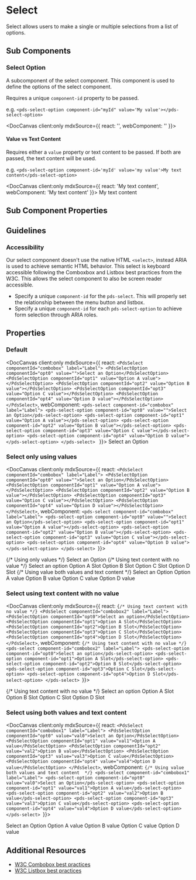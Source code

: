 
# Select

Select allows users to make a single or multiple selections from a list of options.

## Sub Components

### Select Option

A subcomponent of the select component. This component is used to define the options of the select component.

Requires a unique `component-id` property to be passed.

e.g. `<pds-select-option component-id="myId" value='My value'></pds-select-option>`

<DocCanvas client:only mdxSource={{
    react: '<PdsSelectOption componentId="myId" value="My value"></PdsSelectOption>',
    webComponent: '<pds-select-option component-id="myId" value="My value"></pds-select-option>'
}}>
  <pds-select-option component-id="myId" value='My value'></pds-select-option>
</DocCanvas>

#### Value vs Text Content

Requires either a `value` property or text content to be passed. If both are passed, the text content will be used.

e.g. `<pds-select-option component-id='myId' value='my value'>My text content</pds-select-option>`

<DocCanvas client:only mdxSource={{
  react: '<PdsSelectOption componentId="myId" value="my value">My text content</PdsSelectOption>',
  webComponent: '<pds-select-option component-id="myId" value="my value">My text content</pds-select-option>'
}}>
  <pds-select-option component-id='myId' value='my value'>My text content</pds-select-option>
</DocCanvas>


## Sub Component Properties

<DocArgsTable componentName="pds-select-option" docSource={components} />

## Guidelines
### Accessibility
Our select component doesn't use the native HTML `<select>`, instead ARIA is used to achieve semantic HTML behavior.
This select is keyboard accessible following the Comboxbox and Listbox best practices from the W3C. This allows the select component to also be screen reader accessible.

- Specify a unique `component-id` for  the `pds-select`. This will properly set the relationship between the menu button and listbox.
- Specify a unique `component-id` for each `pds-select-option` to achieve form selection through ARIA roles.

## Properties

<DocArgsTable componentName="pds-select" docSource={components} />

### Default

<DocCanvas client:only mdxSource={{
  react: `<PdsSelect componentId="combobox" label="Label">
  <PdsSelectOption componentId="opt0" value="">Select an Option</PdsSelectOption>
  <PdsSelectOption componentId="opt1" value="Option A value"></PdsSelectOption>
  <PdsSelectOption componentId="opt2" value="Option B value"></PdsSelectOption>
  <PdsSelectOption componentId="opt3" value="Option C value"></PdsSelectOption>
  <PdsSelectOption componentId="opt4" value="Option D value"></PdsSelectOption>
</PdsSelect>`,
  webComponent: `<pds-select component-id="combobox" label="Label">
  <pds-select-option component-id="opt0" value="">Select an Option</pds-select-option>
  <pds-select-option component-id="opt1" value="Option A value"></pds-select-option>
  <pds-select-option component-id="opt2" value="Option B value"></pds-select-option>
  <pds-select-option component-id="opt3" value="Option C value"></pds-select-option>
  <pds-select-option component-id="opt4" value="Option D value"></pds-select-option>
</pds-select>
  `
}}>
  <pds-select component-id="combobox" label="Label">
    <pds-select-option component-id="opt0" value="">Select an Option</pds-select-option>
    <pds-select-option component-id="opt1" value="Option A value"></pds-select-option>
    <pds-select-option component-id="opt2" value="Option B value"></pds-select-option>
    <pds-select-option component-id="opt3" value="Option C value"></pds-select-option>
    <pds-select-option component-id="opt4" value="Option D value"></pds-select-option>
  </pds-select>
</DocCanvas>

### Select only using values
<DocCanvas client:only
  mdxSource={{
    react: `<PdsSelect componentId="combobox" label="Label">
    <PdsSelectOption componentId="opt0" value="">Select an Option</PdsSelectOption>
    <PdsSelectOption componentId="opt1" value="Option A value"></PdsSelectOption>
    <PdsSelectOption componentId="opt2" value="Option B value"></PdsSelectOption>
    <PdsSelectOption componentId="opt3" value="Option C value"></PdsSelectOption>
    <PdsSelectOption componentId="opt4" value="Option D value"></PdsSelectOption>
  </PdsSelect>`,
    webComponent: `<pds-select component-id="combobox" label="Label">
    <pds-select-option component-id="opt0" value="">Select an Option</pds-select-option>
    <pds-select-option component-id="opt1" value="Option A value"></pds-select-option>
    <pds-select-option component-id="opt2" value="Option B value"></pds-select-option>
    <pds-select-option component-id="opt3" value="Option C value"></pds-select-option>
    <pds-select-option component-id="opt4" value="Option D value"></pds-select-option>
  </pds-select>
  `}}>
  <div style={{display: 'flex', 'flexDirection': 'column', gap: '16px'}}>
    {/* Using only values */}
    <pds-select component-id="combobox" label="Label">
      <pds-select-option component-id="opt0" value="">Select an Option</pds-select-option>
      <pds-select-option component-id="opt1" value="Option A value"></pds-select-option>
      <pds-select-option component-id="opt2" value="Option B value"></pds-select-option>
      <pds-select-option component-id="opt3" value="Option C value"></pds-select-option>
      <pds-select-option component-id="opt4" value="Option D value"></pds-select-option>
    </pds-select>
    {/* Using text content with no value */}
    <pds-select component-id="combobox2" label="Label">
      <pds-select-option component-id="opt0">Select an option</pds-select-option>
      <pds-select-option component-id="opt1">Option A Slot</pds-select-option>
      <pds-select-option component-id="opt2">Option B Slot</pds-select-option>
      <pds-select-option component-id="opt3">Option C Slot</pds-select-option>
      <pds-select-option component-id="opt4">Option D Slot</pds-select-option>
    </pds-select>
    {/* Using value both values and text content  */}
    <pds-select component-id="combobox1" label="Label">
      <pds-select-option component-id="opt0" value="val0">Select an Option</pds-select-option>
      <pds-select-option component-id="opt1" value="val1">Option A value</pds-select-option>
      <pds-select-option component-id="opt2" value="val2">Option B value</pds-select-option>
      <pds-select-option component-id="opt3" value="val3">Option C value</pds-select-option>
      <pds-select-option component-id="opt4" value="val4">Option D value</pds-select-option>
    </pds-select>
  </div>
</DocCanvas>

### Select using text content with no value
<DocCanvas client:only
  mdxSource={{
    react: `{/* Using text content with no value */}
  <PdsSelect componentId="combobox2" label="Label">
    <PdsSelectOption componentId="opt0">Select an option</PdsSelectOption>
    <PdsSelectOption componentId="opt1">Option A Slot</PdsSelectOption>
    <PdsSelectOption componentId="opt2">Option B Slot</PdsSelectOption>
    <PdsSelectOption componentId="opt3">Option C Slot</PdsSelectOption>
    <PdsSelectOption componentId="opt4">Option D Slot</PdsSelectOption>
  </PdsSelect>`,
    webComponent: `{/* Using text content with no value */}
  <pds-select component-id="combobox2" label="Label">
    <pds-select-option component-id="opt0">Select an option</pds-select-option>
    <pds-select-option component-id="opt1">Option A Slot</pds-select-option>
    <pds-select-option component-id="opt2">Option B Slot</pds-select-option>
    <pds-select-option component-id="opt3">Option C Slot</pds-select-option>
    <pds-select-option component-id="opt4">Option D Slot</pds-select-option>
  </pds-select>
  `}}>
  <div style={{display: 'flex', 'flexDirection': 'column', gap: '16px'}}>
    {/* Using text content with no value */}
    <pds-select component-id="combobox2" label="Label">
      <pds-select-option component-id="opt0">Select an option</pds-select-option>
      <pds-select-option component-id="opt1">Option A Slot</pds-select-option>
      <pds-select-option component-id="opt2">Option B Slot</pds-select-option>
      <pds-select-option component-id="opt3">Option C Slot</pds-select-option>
      <pds-select-option component-id="opt4">Option D Slot</pds-select-option>
    </pds-select>
  </div>
</DocCanvas>

### Select using both values and text content
<DocCanvas client:only
  mdxSource={{
    react: `<PdsSelect componentId="combobox1" label="Label">
    <PdsSelectOption componentId="opt0" value="val0">Select an Option</PdsSelectOption>
    <PdsSelectOption componentId="opt1" value="val1">Option A value</PdsSelectOption>
    <PdsSelectOption componentId="opt2" value="val2">Option B value</PdsSelectOption>
    <PdsSelectOption componentId="opt3" value="val3">Option C value</PdsSelectOption>
    <PdsSelectOption componentId="opt4" value="val4">Option D value</PdsSelectOption>
  </PdsSelect>`,
    webComponent: `{/* Using value both values and text content  */}
  <pds-select component-id="combobox1" label="Label">
    <pds-select-option component-id="opt0" value="val0">Select an Option</pds-select-option>
    <pds-select-option component-id="opt1" value="val1">Option A value</pds-select-option>
    <pds-select-option component-id="opt2" value="val2">Option B value</pds-select-option>
    <pds-select-option component-id="opt3" value="val3">Option C value</pds-select-option>
    <pds-select-option component-id="opt4" value="val4">Option D value</pds-select-option>
  </pds-select>
  `}}>
  <div style={{display: 'flex', 'flexDirection': 'column', gap: '16px'}}>
    <pds-select component-id="combobox1" label="Label">
      <pds-select-option component-id="opt0" value="val0">Select an Option</pds-select-option>
      <pds-select-option component-id="opt1" value="val1">Option A value</pds-select-option>
      <pds-select-option component-id="opt2" value="val2">Option B value</pds-select-option>
      <pds-select-option component-id="opt3" value="val3">Option C value</pds-select-option>
      <pds-select-option component-id="opt4" value="val4">Option D value</pds-select-option>
    </pds-select>
  </div>
</DocCanvas>

## Additional Resources

- [W3C Combobox best practices](https://www.w3.org/TR/wai-aria-practices-1.1/#combobox)
- [W3C Listbox best practices](https://www.w3.org/TR/wai-aria-practices-1.1/#Listbox)
